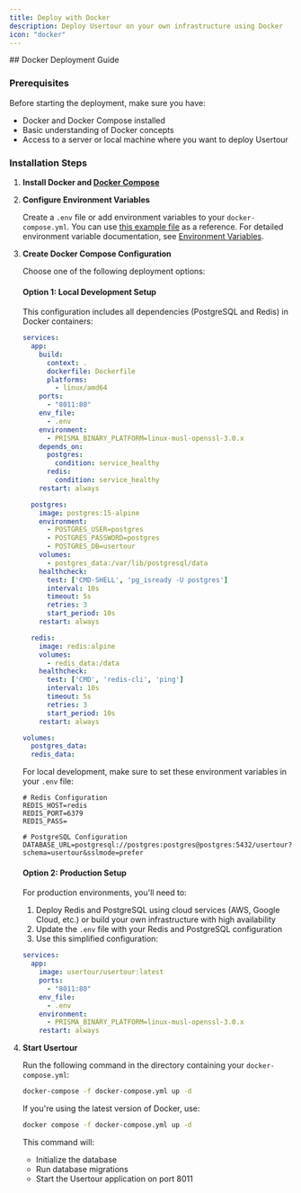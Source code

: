 ```yaml
---
title: Deploy with Docker
description: Deploy Usertour on your own infrastructure using Docker
icon: "docker"
---
```



<DeploymentRecommendations />
## Docker Deployment Guide

### Prerequisites

Before starting the deployment, make sure you have:

* Docker and Docker Compose installed
* Basic understanding of Docker concepts
* Access to a server or local machine where you want to deploy Usertour

### Installation Steps

1. **Install Docker and [Docker Compose](https://docs.docker.com/compose/install/)**

2. **Configure Environment Variables**

   Create a `.env` file or add environment variables to your `docker-compose.yml`. You can use [this example file](https://github.com/usertour/usertour/blob/main/.env.example) as a reference. For detailed environment variable documentation, see [Environment Variables](/open-source/env).

3. **Create Docker Compose Configuration**

   Choose one of the following deployment options:

   #### Option 1: Local Development Setup
   This configuration includes all dependencies (PostgreSQL and Redis) in Docker containers:

   ```yaml
   services:
     app:
       build:
         context: .
         dockerfile: Dockerfile
         platforms:
           - linux/amd64
       ports:
         - "8011:80"
       env_file:
         - .env
       environment:
         - PRISMA_BINARY_PLATFORM=linux-musl-openssl-3.0.x
       depends_on:
         postgres:
           condition: service_healthy
         redis:
           condition: service_healthy
       restart: always

     postgres:
       image: postgres:15-alpine
       environment:
         - POSTGRES_USER=postgres
         - POSTGRES_PASSWORD=postgres
         - POSTGRES_DB=usertour
       volumes:
         - postgres_data:/var/lib/postgresql/data
       healthcheck:
         test: ['CMD-SHELL', 'pg_isready -U postgres']
         interval: 10s
         timeout: 5s
         retries: 3
         start_period: 10s
       restart: always

     redis:
       image: redis:alpine
       volumes:
         - redis_data:/data
       healthcheck:
         test: ['CMD', 'redis-cli', 'ping']
         interval: 10s
         timeout: 5s
         retries: 3
         start_period: 10s
       restart: always

   volumes:
     postgres_data:
     redis_data:
   ```

   For local development, make sure to set these environment variables in your `.env` file:

   ```env
   # Redis Configuration
   REDIS_HOST=redis
   REDIS_PORT=6379
   REDIS_PASS=

   # PostgreSQL Configuration
   DATABASE_URL=postgresql://postgres:postgres@postgres:5432/usertour?schema=usertour&sslmode=prefer
   ```

   #### Option 2: Production Setup
   For production environments, you'll need to:
   1. Deploy Redis and PostgreSQL using cloud services (AWS, Google Cloud, etc.) or build your own infrastructure with high availability
   2. Update the `.env` file with your Redis and PostgreSQL configuration
   3. Use this simplified configuration:

   ```yaml
   services:
     app:
       image: usertour/usertour:latest
       ports:
         - "8011:80"
       env_file:
         - .env
       environment:
         - PRISMA_BINARY_PLATFORM=linux-musl-openssl-3.0.x
       restart: always
   ```

4. **Start Usertour**

   Run the following command in the directory containing your `docker-compose.yml`:

   ```bash
   docker-compose -f docker-compose.yml up -d
   ```

   If you're using the latest version of Docker, use:

   ```bash
   docker compose -f docker-compose.yml up -d
   ```

   This command will:
   * Initialize the database
   * Run database migrations
   * Start the Usertour application on port 8011

<DeploymentNextSteps />